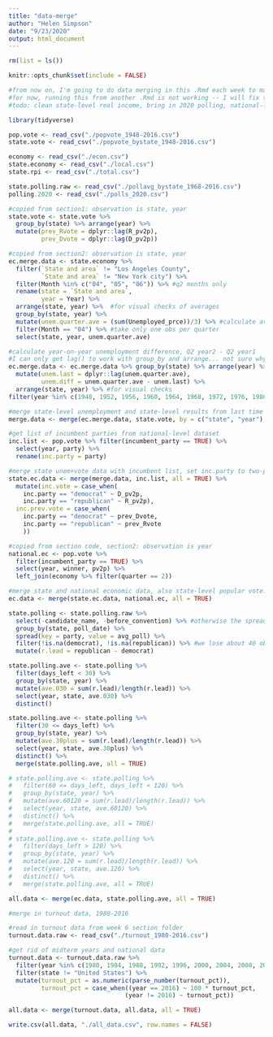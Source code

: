 ```yaml
---
title: "data-merge"
author: "Helen Simpson"
date: "9/23/2020"
output: html_document
---
```


```r
rm(list = ls())

knitr::opts_chunk$set(include = FALSE)

#from now on, I'm going to do data merging in this .Rmd each week to make a complete dataset that I can then use in each blog post's .Rmd in order to do the week's analysis. This way I will have all variables easily accessible and I won't have to repeat code.
#for now, running this from another .Rmd is not working -- I will fix this in future!
#todo: clean state-level real income, bring in 2020 polling, national-level polling

library(tidyverse)

pop.vote <- read_csv("./popvote_1948-2016.csv")
state.vote <- read_csv("./popvote_bystate_1948-2016.csv")

economy <- read_csv("./econ.csv")
state.economy <- read_csv("./local.csv")
state.rpi <- read_csv("./total.csv")

state.polling.raw <- read_csv("./pollavg_bystate_1968-2016.csv")
polling.2020 <- read_csv("./polls_2020.csv")
```

```r
#copied from section1: observation is state, year
state.vote <- state.vote %>% 
  group_by(state) %>% arrange(year) %>% 
  mutate(prev_Rvote = dplyr::lag(R_pv2p),
         prev_Dvote = dplyr::lag(D_pv2p))
```

```r
#copied from section2: observation is state, year
ec.merge.data <- state.economy %>% 
  filter(`State and area` != "Los Angeles County",
         `State and area` != "New York city") %>% 
  filter(Month %in% c("04", "05", "06")) %>% #q2 months only
  rename(state = `State and area`,
         year = Year) %>% 
  arrange(state, year) %>%  #for visual checks of averages
  group_by(state, year) %>% 
  mutate(unem.quarter.ave = (sum(Unemployed_prce))/3) %>% #calculate average unem for the quarter
  filter(Month == "04") %>% #take only one obs per quarter
  select(state, year, unem.quarter.ave)

#calculate year-on-year unemployment difference, Q2 year2 - Q2 year1
#I can only get lag() to work with group_by and arrange... not sure why
ec.merge.data <- ec.merge.data %>% group_by(state) %>% arrange(year) %>%
  mutate(unem.last = dplyr::lag(unem.quarter.ave), 
         unem.diff = unem.quarter.ave - unem.last) %>% 
  arrange(state, year) %>% #for visual checks
filter(year %in% c(1948, 1952, 1956, 1960, 1964, 1968, 1972, 1976, 1980, 1984, 1988, 1992, 1996, 2000, 2004, 2008, 2012, 2016, 2020)) #election years only

#merge state-level unemployment and state-level results from last time
merge.data <- merge(ec.merge.data, state.vote, by = c("state", "year"), all = TRUE)

#get list of incumbent parties from national-level dataset
inc.list <- pop.vote %>% filter(incumbent_party == TRUE) %>% 
  select(year, party) %>% 
  rename(inc.party = party)

#merge state unem+vote data with incumbent list, set inc.party to two-party vote share of incumbent party
state.ec.data <- merge(merge.data, inc.list, all = TRUE) %>% 
  mutate(inc.vote = case_when(
    inc.party == "democrat" ~ D_pv2p,
    inc.party == "republican" ~ R_pv2p),
  inc.prev.vote = case_when(
    inc.party == "democrat" ~ prev_Dvote,
    inc.party == "republican" ~ prev_Rvote
    ))

#copied from section code, section2: observation is year
national.ec <- pop.vote %>% 
  filter(incumbent_party == TRUE) %>%
  select(year, winner, pv2p) %>%
  left_join(economy %>% filter(quarter == 2))

#merge state and national economic data, also state-level popular vote: observation is state, year
ec.data <- merge(state.ec.data, national.ec, all = TRUE)
```

```r

state.polling <- state.polling.raw %>% 
  select(-candidate_name, -before_convention) %>% #otherwise the spread won't match them up
  group_by(state, poll_date) %>% 
  spread(key = party, value = avg_poll) %>% 
  filter(!is.na(democrat), !is.na(republican)) %>% #we lose about 40 obs for both
  mutate(r.lead = republican - democrat)

state.polling.ave <- state.polling %>% 
  filter(days_left < 30) %>% 
  group_by(state, year) %>% 
  mutate(ave.030 = sum(r.lead)/length(r.lead)) %>% 
  select(year, state, ave.030) %>% 
  distinct()

state.polling.ave <- state.polling %>% 
  filter(30 <= days_left) %>% 
  group_by(state, year) %>% 
  mutate(ave.30plus = sum(r.lead)/length(r.lead)) %>% 
  select(year, state, ave.30plus) %>% 
  distinct() %>% 
  merge(state.polling.ave, all = TRUE)

# state.polling.ave <- state.polling %>% 
#   filter(60 <= days_left, days_left < 120) %>% 
#   group_by(state, year) %>% 
#   mutate(ave.60120 = sum(r.lead)/length(r.lead)) %>% 
#   select(year, state, ave.60120) %>% 
#   distinct() %>% 
#   merge(state.polling.ave, all = TRUE)
# 
# state.polling.ave <- state.polling %>% 
#   filter(days_left > 120) %>% 
#   group_by(state, year) %>% 
#   mutate(ave.120 = sum(r.lead)/length(r.lead)) %>% 
#   select(year, state, ave.120) %>% 
#   distinct() %>% 
#   merge(state.polling.ave, all = TRUE)

all.data <- merge(ec.data, state.polling.ave, all = TRUE)

```

```r
#merge in turnout data, 1980-2016

#read in turnout data from week 6 section folder
turnout.data.raw <- read_csv("./turnout_1980-2016.csv")

#get rid of midterm years and national data
turnout.data <- turnout.data.raw %>% 
  filter(year %in% c(1980, 1984, 1988, 1992, 1996, 2000, 2004, 2008, 2012, 2016)) %>% 
  filter(state != "United States") %>% 
  mutate(turnout_pct = as.numeric(parse_number(turnout_pct)),
         turnout_pct = case_when((year == 2016) ~ 100 * turnout_pct,
                                (year != 2016) ~ turnout_pct))

all.data <- merge(turnout.data, all.data, all = TRUE)

write.csv(all.data, "./all_data.csv", row.names = FALSE)
```


